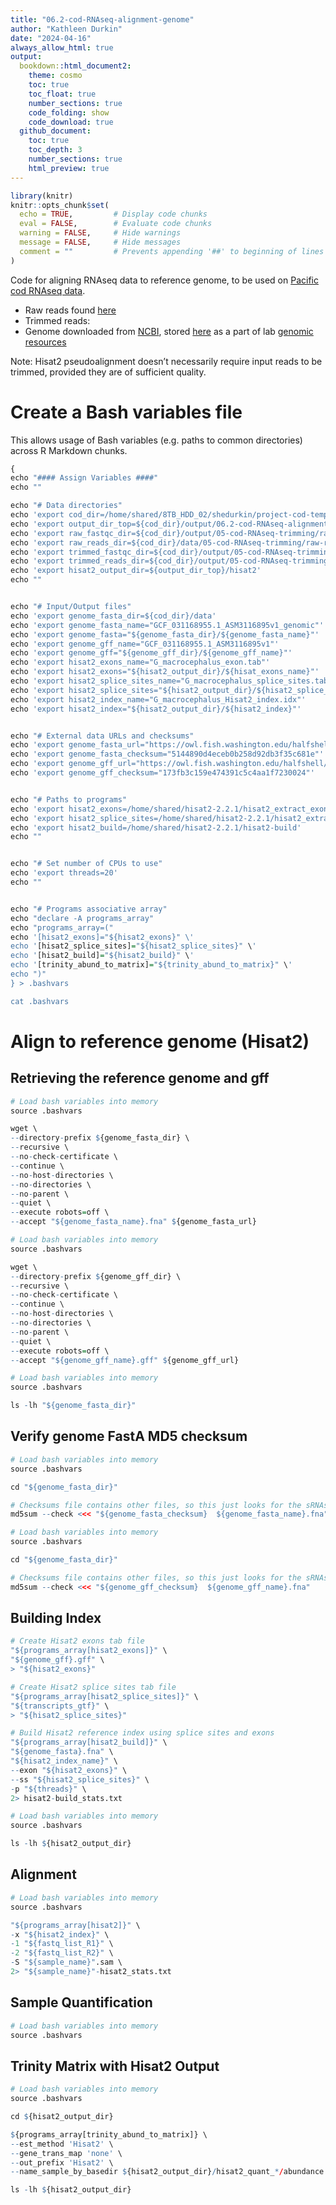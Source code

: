 ```yaml
---
title: "06.2-cod-RNAseq-alignment-genome"
author: "Kathleen Durkin"
date: "2024-04-16"
always_allow_html: true
output: 
  bookdown::html_document2:
    theme: cosmo
    toc: true
    toc_float: true
    number_sections: true
    code_folding: show
    code_download: true
  github_document:
    toc: true
    toc_depth: 3
    number_sections: true
    html_preview: true 
---
```


```r
library(knitr)
knitr::opts_chunk$set(
  echo = TRUE,         # Display code chunks
  eval = FALSE,        # Evaluate code chunks
  warning = FALSE,     # Hide warnings
  message = FALSE,     # Hide messages
  comment = ""         # Prevents appending '##' to beginning of lines in code output
)
```

Code for aligning RNAseq data to reference genome, to be used on [Pacific cod RNAseq data](https://shedurkin.github.io/Roberts-LabNotebook/posts/projects/pacific_cod/2023_12_13_pacific_cod.html). 

- Raw reads found [here](https://owl.fish.washington.edu/nightingales/G_macrocephalus/30-943133806/)
- Trimmed reads: 
- Genome downloaded from [NCBI](https://www.ncbi.nlm.nih.gov/datasets/genome/GCF_031168955.1/), stored [here](https://owl.fish.washington.edu/halfshell/genomic-databank/GCF_031168955.1_ASM3116895v1_rna.fna) as a part of lab [genomic resources](https://robertslab.github.io/resources/Genomic-Resources/#gadus-macrocephalus-pacific-cod)

Note: Hisat2 pseudoalignment doesn't necessarily require input reads to be trimmed, provided they are of sufficient quality.

# Create a Bash variables file

This allows usage of Bash variables (e.g. paths to common directories) across R Markdown chunks.
```r
{
echo "#### Assign Variables ####"
echo ""

echo "# Data directories"
echo 'export cod_dir=/home/shared/8TB_HDD_02/shedurkin/project-cod-temperature'
echo 'export output_dir_top=${cod_dir}/output/06.2-cod-RNAseq-alignment-genome'
echo 'export raw_fastqc_dir=${cod_dir}/output/05-cod-RNAseq-trimming/raw-fastqc'
echo 'export raw_reads_dir=${cod_dir}/data/05-cod-RNAseq-trimming/raw-reads'
echo 'export trimmed_fastqc_dir=${cod_dir}/output/05-cod-RNAseq-trimming/trimmed-fastqc'
echo 'export trimmed_reads_dir=${cod_dir}/output/05-cod-RNAseq-trimming/trimmed-reads'
echo 'export hisat2_output_dir=${output_dir_top}/hisat2'
echo ""


echo "# Input/Output files"
echo 'export genome_fasta_dir=${cod_dir}/data'
echo 'export genome_fasta_name="GCF_031168955.1_ASM3116895v1_genomic"'
echo 'export genome_fasta="${genome_fasta_dir}/${genome_fasta_name}"'
echo 'export genome_gff_name="GCF_031168955.1_ASM3116895v1"'
echo 'export genome_gff="${genome_gff_dir}/${genome_gff_name}"'
echo 'export hisat2_exons_name="G_macrocephalus_exon.tab"'
echo 'export hisat2_exons="${hisat2_output_dir}/${hisat_exons_name}"'
echo 'export hisat2_splice_sites_name="G_macrocephalus_splice_sites.tab"'
echo 'export hisat2_splice_sites="${hisat2_output_dir}/${hisat2_splice_sites_name}"'
echo 'export hisat2_index_name="G_macrocephalus_Hisat2_index.idx"'
echo 'export hisat2_index="${hisat2_output_dir}/${hisat2_index}"'


echo "# External data URLs and checksums"
echo 'export genome_fasta_url="https://owl.fish.washington.edu/halfshell/genomic-databank/GCF_031168955.1_ASM3116895v1_genomic.fna"'
echo 'export genome_fasta_checksum="5144890d4eceb0b258d92db3f35c681e"'
echo 'export genome_gff_url="https://owl.fish.washington.edu/halfshell/genomic-databank/GCF_031168955.1_ASM3116895v1.gff"'
echo 'export genome_gff_checksum="173fb3c159e474391c5c4aa1f7230024"'


echo "# Paths to programs"
echo 'export hisat2_exons=/home/shared/hisat2-2.2.1/hisat2_extract_exons.py'
echo 'export hisat2_splice_sites=/home/shared/hisat2-2.2.1/hisat2_extract_splice_sites.py'
echo 'export hisat2_build=/home/shared/hisat2-2.2.1/hisat2-build'
echo ""


echo "# Set number of CPUs to use"
echo 'export threads=20'
echo ""


echo "# Programs associative array"
echo "declare -A programs_array"
echo "programs_array=("
echo '[hisat2_exons]="${hisat2_exons}" \'
echo '[hisat2_splice_sites]="${hisat2_splice_sites}" \'
echo '[hisat2_build]="${hisat2_build}" \'
echo '[trinity_abund_to_matrix]="${trinity_abund_to_matrix}" \'
echo ")"
} > .bashvars

cat .bashvars
```

# Align to reference genome (Hisat2)

## Retrieving the reference genome and gff

```r
# Load bash variables into memory
source .bashvars

wget \
--directory-prefix ${genome_fasta_dir} \
--recursive \
--no-check-certificate \
--continue \
--no-host-directories \
--no-directories \
--no-parent \
--quiet \
--execute robots=off \
--accept "${genome_fasta_name}.fna" ${genome_fasta_url}
```

```r
# Load bash variables into memory
source .bashvars

wget \
--directory-prefix ${genome_gff_dir} \
--recursive \
--no-check-certificate \
--continue \
--no-host-directories \
--no-directories \
--no-parent \
--quiet \
--execute robots=off \
--accept "${genome_gff_name}.gff" ${genome_gff_url}
```

```r
# Load bash variables into memory
source .bashvars

ls -lh "${genome_fasta_dir}"
```


## Verify genome FastA MD5 checksum

```r
# Load bash variables into memory
source .bashvars

cd "${genome_fasta_dir}"

# Checksums file contains other files, so this just looks for the sRNAseq files.
md5sum --check <<< "${genome_fasta_checksum}  ${genome_fasta_name}.fna"

```

```r
# Load bash variables into memory
source .bashvars

cd "${genome_fasta_dir}"

# Checksums file contains other files, so this just looks for the sRNAseq files.
md5sum --check <<< "${genome_gff_checksum}  ${genome_gff_name}.fna"

```

## Building Index

```r
# Create Hisat2 exons tab file
"${programs_array[hisat2_exons]}" \
"${genome_gff}.gff" \
> "${hisat2_exons}"
```

``` r
# Create Hisat2 splice sites tab file
"${programs_array[hisat2_splice_sites]}" \
"${transcripts_gtf}" \
> "${hisat2_splice_sites}"
```

```r
# Build Hisat2 reference index using splice sites and exons
"${programs_array[hisat2_build]}" \
"${genome_fasta}.fna" \
"${hisat2_index_name}" \
--exon "${hisat2_exons}" \
--ss "${hisat2_splice_sites}" \
-p "${threads}" \
2> hisat2-build_stats.txt
```

```r
# Load bash variables into memory
source .bashvars

ls -lh ${hisat2_output_dir}
```


## Alignment
```r
# Load bash variables into memory
source .bashvars

"${programs_array[hisat2]}" \
-x "${hisat2_index}" \
-1 "${fastq_list_R1}" \
-2 "${fastq_list_R2}" \
-S "${sample_name}".sam \
2> "${sample_name}"-hisat2_stats.txt

```



## Sample Quantification

```r
# Load bash variables into memory
source .bashvars


```




## Trinity Matrix with Hisat2 Output

```r
# Load bash variables into memory
source .bashvars

cd ${hisat2_output_dir}

${programs_array[trinity_abund_to_matrix]} \
--est_method 'Hisat2' \
--gene_trans_map 'none' \
--out_prefix 'Hisat2' \
--name_sample_by_basedir ${hisat2_output_dir}/hisat2_quant_*/abundance.tsv

ls -lh ${hisat2_output_dir}
```
